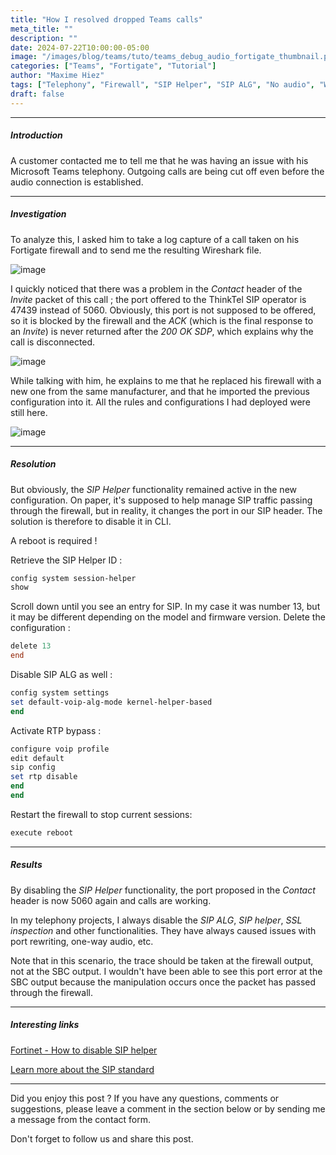 ```yaml
---
title: "How I resolved dropped Teams calls"
meta_title: ""
description: ""
date: 2024-07-22T10:00:00-05:00
image: "/images/blog/teams/tuto/teams_debug_audio_fortigate_thumbnail.png"
categories: ["Teams", "Fortigate", "Tutorial"]
author: "Maxime Hiez"
tags: ["Telephony", "Firewall", "SIP Helper", "SIP ALG", "No audio", "Wireshark", "Logs", "Direct Routing"]
draft: false
---
```

---

##### Introduction
A customer contacted me to tell me that he was having an issue with his Microsoft Teams telephony. Outgoing calls are being cut off even before the audio connection is established.

---

##### Investigation
To analyze this, I asked him to take a log capture of a call taken on his Fortigate firewall and to send me the resulting Wireshark file.

![image](/images/blog/teams/tuto/teams_debug_audio_fortigate_001.png)

I quickly noticed that there was a problem in the *Contact* header of the *Invite* packet of this call ; the port offered to the ThinkTel SIP operator is 47439 instead of 5060. Obviously, this port is not supposed to be offered, so it is blocked by the firewall and the *ACK* (which is the final response to an *Invite*) is never returned after the *200 OK SDP*, which explains why the call is disconnected.

![image](/images/blog/teams/tuto/teams_debug_audio_fortigate_002.png)

While talking with him, he explains to me that he replaced his firewall with a new one from the same manufacturer, and that he imported the previous configuration into it. All the rules and configurations I had deployed were still here.

![image](/images/blog/teams/tuto/teams_debug_audio_fortigate_003.png)

---

##### Resolution
But obviously, the *SIP Helper* functionality remained active in the new configuration. On paper, it's supposed to help manage SIP traffic passing through the firewall, but in reality, it changes the port in our SIP header. The solution is therefore to disable it in CLI.

<Notice type="warning">A reboot is required !</Notice>

Retrieve the SIP Helper ID :
```powershell
config system session-helper
show
```

Scroll down until you see an entry for SIP. In my case it was number 13, but it may be different depending on the model and firmware version. Delete the configuration :
```powershell
delete 13
end
```

Disable SIP ALG as well :
```powershell
config system settings
set default-voip-alg-mode kernel-helper-based
end
```

Activate RTP bypass :
```powershell
configure voip profile
edit default
sip config
set rtp disable
end
end
```

Restart the firewall to stop current sessions:
```powershell
execute reboot
```

---

##### Results
By disabling the *SIP Helper* functionality, the port proposed in the *Contact* header is now 5060 again and calls are working.

In my telephony projects, I always disable the *SIP ALG*, *SIP helper*, *SSL inspection* and other functionalities. They have always caused issues with port rewriting, one-way audio, etc.

Note that in this scenario, the trace should be taken at the firewall output, not at the SBC output. I wouldn't have been able to see this port error at the SBC output because the manipulation occurs once the packet has passed through the firewall.

---

##### Interesting links
[Fortinet - How to disable SIP helper](https://community.fortinet.com/t5/FortiGate/Technical-Tip-Disabling-VoIP-Inspection/ta-p/194131)

[Learn more about the SIP standard](https://www.ietf.org/rfc/rfc3261.txt)

---


Did you enjoy this post ? If you have any questions, comments or suggestions, please leave a comment in the section below or by sending me a message from the contact form.

Don't forget to follow us and share this post.